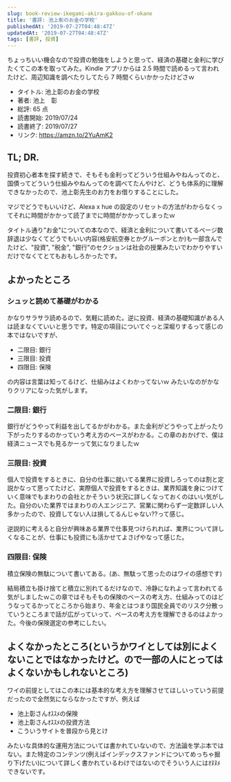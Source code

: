 ```yaml
---
slug: book-review-ikegami-akira-gakkou-of-okane
title: '書評: 池上彰のお金の学校'
publishedAt: '2019-07-27T04:48:47Z'
updatedAt: '2019-07-27T04:48:47Z'
tags: [書評, 投資]
---
```


ちょっちいい機会なので投資の勉強をしようと思って、経済の基礎と金利に学びたくてこの本を取ってみた。Kindle アプリからは 2.5 時間で読めるって言われたけど、周辺知識を調べたりしてたら 7 時間くらいかかったけどさｗ

- タイトル: 池上彰のお金の学校
- 著者: 池上　彰
- 総評: 65 点
- 読書開始: 2019/07/24
- 読書終了: 2019/07/27
- リンク: https://amzn.to/2YuAmK2

## TL; DR.

投資初心者本を探す続きで、そもそも金利ってどういう仕組みやねんってのと、国債ってどういう仕組みやねんってのを調べてたんやけど、どうも体系的に理解できなかったので、池上彰先生のお力をお借りすることにした。

マジでどうでもいいけど、Alexa x hue の設定のリセットの方法がわからなくってそれに時間がかかって読了までに時間がかかってしまったｗ

タイトル通り"お金"についての本なので、経済と金利について書いてるページ数辞退は少なくてどうでもいい内容(格安航空券とかグルーポンとか)も一部含んでたけど、"投資", "税金", "銀行"のセクションは社会の授業みたいでわかりやすいだけでなくてとてもおもしろかったです。

## よかったところ

### シュッと読めて基礎がわかる

かなりサラサラ読めるので、気軽に読めた。逆に投資、経済の基礎知識がある人は読まなくていいと思うです。特定の項目についてぐっと深堀りするって感じの本ではないですが、

- 二限目: 銀行
- 三限目: 投資
- 四限目: 保険

の内容は言葉は知ってるけど、仕組みはよくわかってないｗ みたいなのがかなりクリアになった気がします。

### 二限目: 銀行

銀行がどうやって利益を出してるかがわかる。また金利がどうやって上がったり下がったりするのかっていう考え方のベースがわかる。この章のおかげで、僕は経済ニュースでも見るかーって気になりましたｗ

### 三限目: 投資

個人で投資をするときに、自分の仕事に就いてる業界に投資しろってのは割と定説かなって思ってたけど、実際個人で投資をするときは、業界知識を身につけていく意味でもまわりの会社とかそういう状況に詳しくなっておくのはいい気がした。自分のいた業界ではまわりの人エンジニア、営業に関わらず一定数詳しい人多かったので、投資してない人は損してるんじゃない??って感じ。

逆説的に考えると自分が興味ある業界で仕事見つけられれば、業界について詳しくなることが、仕事にも投資にも活かせてよさげやなって感じた。

### 四限目: 保険

積立保険の無駄について書いてある。(あ、無駄って思ったのはワイの感想です)

結局積立も掛け捨てと積立に別れてるだけなので、冷静になれよって言われてる気がしましたｗこの章ではそもそもの保険のベースの考え方、仕組みってのはどうなってるかってところから始まり、年金とはつまり国民全員でのリスク分散っていうところまで話が広がっていって、ベースの考え方を理解できるのはよかった。今後の保険選定の参考にしたい。

## よくなかったところ(というかワイとしては別によくないことではなかったけど。ので一部の人にとってはよくないかもしれないところ)

ワイの前提としてはこの本には基本的な考え方を理解させてほしいっていう前提だったので全然気にならなかったですが、例えば

- 池上彰さんｵｽｽﾒの保険
- 池上彰さんｵｽｽﾒの投資方法
- こういうサイトを普段から見とけ

みたいな具体的な運用方法については書かれていないので、方法論を学ぶ本ではない。また特定のコンテンツ(例えばインデックスファンドについてめっちゃ掘り下げたい)について詳しく書かれているわけではないのでそういう人にはｵﾇﾇﾒできないです。

